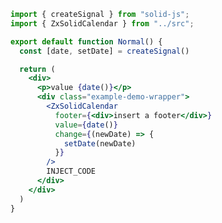 ```jsx
import { createSignal } from "solid-js";
import { ZxSolidCalendar } from "../src";

export default function Normal() {
  const [date, setDate] = createSignal()

  return (
    <div>
      <p>value {date()}</p>
      <div class="example-demo-wrapper">
        <ZxSolidCalendar
          footer={<div>insert a footer</div>}
          value={date()}
          change={(newDate) => {
            setDate(newDate)
          }}
        />
        INJECT_CODE
      </div>
    </div>
  )
}
```